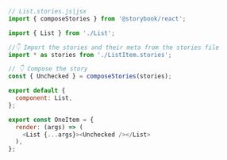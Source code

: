 ```js
// List.stories.js|jsx
import { composeStories } from '@storybook/react';

import { List } from './List';

//👇 Import the stories and their meta from the stories file
import * as stories from './ListItem.stories';

// 👇 Compose the story
const { Unchecked } = composeStories(stories);

export default {
  component: List,
};

export const OneItem = {
  render: (args) => (
    <List {...args}><Unchecked /></List>
  ),
};
```
